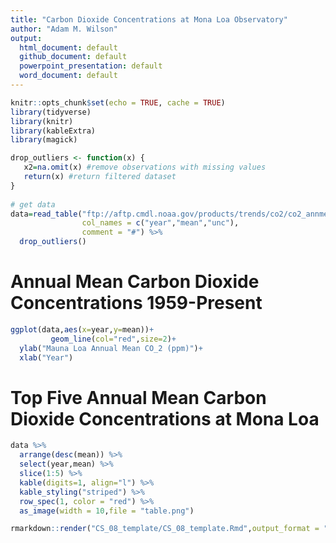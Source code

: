 ```yaml
---
title: "Carbon Dioxide Concentrations at Mona Loa Observatory"
author: "Adam M. Wilson"
output:
  html_document: default
  github_document: default
  powerpoint_presentation: default
  word_document: default
---
```


```r
knitr::opts_chunk$set(echo = TRUE, cache = TRUE)
library(tidyverse)
library(knitr)
library(kableExtra)
library(magick)
```

```r

drop_outliers <- function(x) {
   x2=na.omit(x) #remove observations with missing values
   return(x) #return filtered dataset 
}
   
# get data
data=read_table("ftp://aftp.cmdl.noaa.gov/products/trends/co2/co2_annmean_mlo.txt",
                col_names = c("year","mean","unc"),
                comment = "#") %>% 
  drop_outliers()

```

# Annual Mean Carbon Dioxide Concentrations 1959-Present
```r
ggplot(data,aes(x=year,y=mean))+
         geom_line(col="red",size=2)+
  ylab("Mauna Loa Annual Mean CO_2 (ppm)")+
  xlab("Year")
```

# Top Five Annual Mean Carbon Dioxide Concentrations at Mona Loa
```r
data %>% 
  arrange(desc(mean)) %>% 
  select(year,mean) %>% 
  slice(1:5) %>% 
  kable(digits=1, align="l") %>% 
  kable_styling("striped") %>%
  row_spec(1, color = "red") %>%
  as_image(width = 10,file = "table.png")
```


```r
rmarkdown::render("CS_08_template/CS_08_template.Rmd",output_format = "all")
```